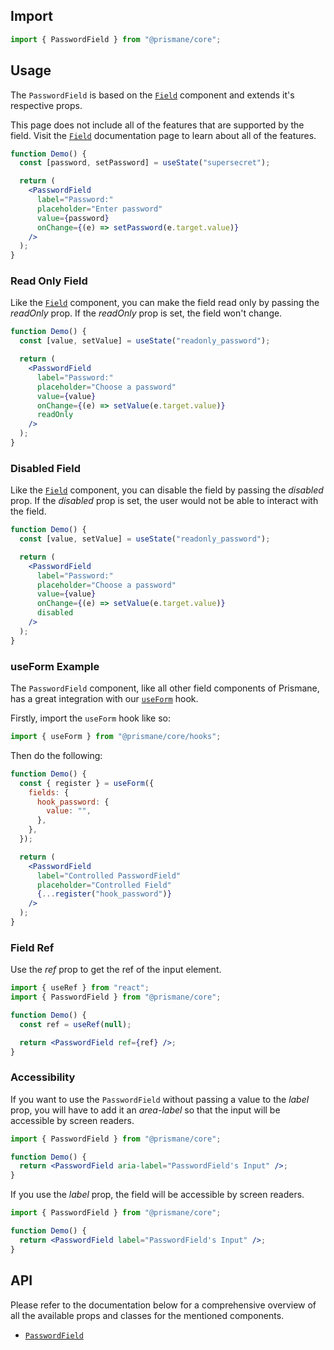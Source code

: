 ## Import

```js
import { PasswordField } from "@prismane/core";
```

## Usage

The `PasswordField` is based on the [`Field`](/docs/components/inputs/field) component and extends it's respective props.

This page does not include all of the features that are supported by the field. Visit the [`Field`](/docs/components/inputs/field) documentation page to learn about all of the features.

```jsx preview
function Demo() {
  const [password, setPassword] = useState("supersecret");

  return (
    <PasswordField
      label="Password:"
      placeholder="Enter password"
      value={password}
      onChange={(e) => setPassword(e.target.value)}
    />
  );
}
```

### Read Only Field

Like the [`Field`](/docs/components/field) component, you can make the field read only by passing the _readOnly_ prop. If the _readOnly_ prop is set, the field won't change.

```jsx preview
function Demo() {
  const [value, setValue] = useState("readonly_password");

  return (
    <PasswordField
      label="Password:"
      placeholder="Choose a password"
      value={value}
      onChange={(e) => setValue(e.target.value)}
      readOnly
    />
  );
}
```

### Disabled Field

Like the [`Field`](/docs/components/field) component, you can disable the field by passing the _disabled_ prop. If the _disabled_ prop is set, the user would not be able to interact with the field.

```jsx preview
function Demo() {
  const [value, setValue] = useState("readonly_password");

  return (
    <PasswordField
      label="Password:"
      placeholder="Choose a password"
      value={value}
      onChange={(e) => setValue(e.target.value)}
      disabled
    />
  );
}
```

### useForm Example

The `PasswordField` component, like all other field components of Prismane, has a great integration with our [`useForm`](/docs/hooks/use-form) hook.

Firstly, import the `useForm` hook like so:

```js
import { useForm } from "@prismane/core/hooks";
```

Then do the following:

```jsx preview
function Demo() {
  const { register } = useForm({
    fields: {
      hook_password: {
        value: "",
      },
    },
  });

  return (
    <PasswordField
      label="Controlled PasswordField"
      placeholder="Controlled Field"
      {...register("hook_password")}
    />
  );
}
```

### Field Ref

Use the _ref_ prop to get the ref of the input element.

```jsx
import { useRef } from "react";
import { PasswordField } from "@prismane/core";

function Demo() {
  const ref = useRef(null);

  return <PasswordField ref={ref} />;
}
```

### Accessibility

If you want to use the `PasswordField` without passing a value to the _label_ prop, you will have to add it an _area-label_ so that the input will be accessible by screen readers.

```jsx
import { PasswordField } from "@prismane/core";

function Demo() {
  return <PasswordField aria-label="PasswordField's Input" />;
}
```

If you use the _label_ prop, the field will be accessible by screen readers.

```jsx
import { PasswordField } from "@prismane/core";

function Demo() {
  return <PasswordField label="PasswordField's Input" />;
}
```

## API

Please refer to the documentation below for a comprehensive overview of all the available props and classes for the mentioned components.

- [`PasswordField`](/docs/components-api/inputs/password-field-api)
